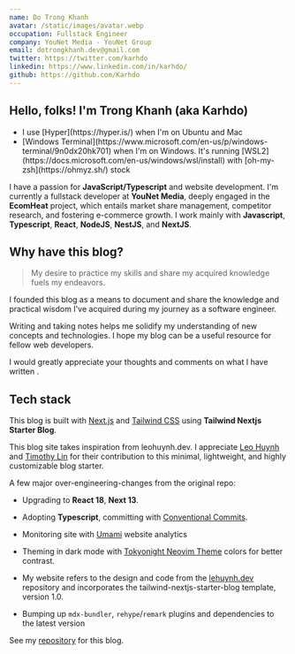 ```yaml
---
name: Do Trong Khanh
avatar: /static/images/avatar.webp
occupation: Fullstack Engineer
company: YouNet Media - YouNet Group
email: dotrongkhanh.dev@gmail.com
twitter: https://twitter.com/karhdo
linkedin: https://www.linkedin.com/in/karhdo/
github: https://github.com/Karhdo
---
```



## Hello, folks! <Twemoji className="mx-2" emoji="waving hand" /> I'm Trong Khanh (aka Karhdo)

<ul>
  <li>I use [Hyper](https://hyper.is/) when I'm on Ubuntu and Mac</li>
  <li>
    [Windows
    Terminal](https://www.microsoft.com/en-us/p/windows-terminal/9n0dx20hk701)
    when I'm on Windows. It's running
    [WSL2](https://docs.microsoft.com/en-us/windows/wsl/install) with
    [oh-my-zsh](https://ohmyz.sh/) stock
  </li>
</ul>

I have a passion for **JavaScript/Typescript** and website development.
I'm currently a fullstack developer at **YouNet Media**, deeply engaged in the **EcomHeat** project, which entails market share management, competitor research, and fostering e-commerce growth.
I work mainly with **Javascript**, **Typescript**, **React**, **NodeJS**, **NestJS**, and **NextJS**.

## Why have this blog?

> My desire to practice my skills and share my acquired knowledge fuels my endeavors.

I founded this blog as a means to document and share the knowledge and practical wisdom I've acquired during my journey as a software engineer.

Writing and taking notes helps me solidify my understanding of new concepts and technologies. I hope my blog can be a useful resource for fellow web developers.

I would greatly appreciate your thoughts and comments on what I have written <Twemoji emoji="clinking-beer-mugs" />.

## Tech stack

This blog is built with [Next.js](https://nextjs.org/) and [Tailwind CSS](https://tailwindcss.com/) using **Tailwind Nextjs Starter Blog**.

This blog site takes inspiration from leohuynh.dev. I appreciate [Leo Huynh](https://twitter.com/hta218_) and [Timothy Lin](https://twitter.com/timlrxx) for their contribution to this minimal, lightweight, and highly customizable blog starter.

A few major over-engineering-changes from the original repo:

- <Twemoji className="mr-2" emoji="atom-symbol" /> Upgrading to **React 18**,
  **Next 13**.

- <Twemoji className="mr-2" emoji="party-popper" /> Adopting **Typescript**,
  committing with [Conventional Commits](https://www.conventionalcommits.org/).

- <Twemoji className="mr-2" emoji="bar-chart" /> Monitoring site with
  [Umami](https://umami.is/) website analytics

- <Twemoji className="mr-2" emoji="eyes" /> Theming in dark mode with
  [Tokyonight Neovim Theme](https://github.com/folke/tokyonight.nvim) colors for
  better contrast.

- <Twemoji className="mr-2" emoji="man-technologist" /> My website refers to the
  design and code from the [lehuynh.dev](https://github.com/hta218/leohuynh.dev)
  repository and incorporates the tailwind-nextjs-starter-blog template, version
  1.0.

- <Twemoji className="mr-2" emoji="inbox-tray" /> Bumping up `mdx-bundler`,
  `rehype`/`remark` plugins and dependencies to the latest version

See my [repository](https://github.com/Karhdo/karhdo.dev) for this blog.
